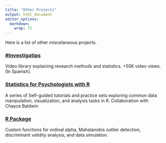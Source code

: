```yaml
---
title: "Other Projects"
output: html_document
editor_options: 
  markdown: 
    wrap: 72
---
```


Here is a list of other miscelaneous projects.

### [\#Investigatips](https://www.youtube.com/channel/UCKG9E_tfspPlfwJDL0ZzC1Q)

Video library explaining research methods and statistics. +55K video
views. (In Spanish).

### [Statistics for Psychologists with R](https://sites.google.com/sas.upenn.edu/rworkshop/home?authuser=6)

A series of Self-guided tutorials and practice sets exploring common
data manipulation, visualization, and analysis tasks in R. Collaboration
with Chayce Baldwin

### [R Package](https://github.com/lirabenjamin/Ben)

Custom functions for ordinal alpha, Mahalanobis outlier detection,
discriminant validity analysis, and data simulation.
